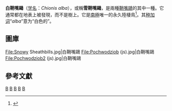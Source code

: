 {{Speciesbox
| taxon = Chionis alba
| image = Chionis blanc - Pale-faced Sheathbill.jpg
| image_caption = 白鞘嘴鷗
| status = LC
| status_system = iucn3.1
| status_ref = <ref>
{{IUCN2006|assessors=BirdLife International|year=2004|id=49106|title=Chionis alba|downloaded=03 July 2007}} Database entry includes justification for why this species is of least concern</ref>
| binomial_authority = ([[Johann_Friedrich_Gmelin|Gmelin]], 1789)
}}
'''白鞘嘴鷗'''（[[学名|学名]]：''Chionis alba''），或稱'''雪鞘嘴鷗'''，是兩種[[鞘嘴鷗|鞘嘴鷗]]的其中一種。它通常都在地表上被發現，而不是樹上。它是[[南極|南極]]唯一的永久陸棲鳥<ref name="The Encyclopedia of World Wildlife">{{cite book| last = Briggs| first = Mike and Peggy |title = The Encyclopedia of World Wildlife| publisher = Parragon Publishing|year = 2004| isbn = 1-40543-679-4 }}</ref>。其[[种加词|种加词]]“''alba''”意为“白色的”。

==圖庫==
<gallery>
File:Snowy Sheathbills.jpg|白鞘嘴鷗
File:Pochwodziob (js).jpg|白鞘嘴鷗 
File:Pochwodziob2 (js).jpg|白鞘嘴鷗 
</gallery>

==參考文獻==
{{reflist}}

{{Commons|Chionis alba}}
{{Taxonbar|from=Q844766}}

[[Category:鞘嘴鷗屬|B]]
[[Category:南乔治亚和南桑威奇群岛鳥類|B]]
[[Category:1789年描述的鸟类|B]]
[[Category:亚南极岛屿鸟类|B]]
[[Category:大西洋岛屿鸟类|B]]
